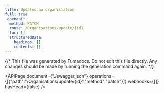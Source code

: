 ```yaml
---
title: Updates an organistation
full: true
_openapi:
  method: PATCH
  route: /Organisations/update/{id}
  toc: []
  structuredData:
    headings: []
    contents: []
---
```


{/* This file was generated by Fumadocs.
Do not edit this file directly. Any changes should be made by running the generation command again. */}

<APIPage document={"./swagger.json"} operations={[{"path":"/Organisations/update/{id}","method":"patch"}]} webhooks={[]} hasHead={false} />